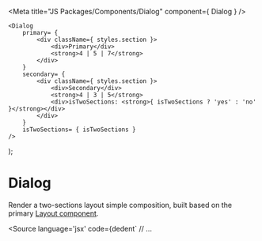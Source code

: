 
<Meta
	title="JS Packages/Components/Dialog" component={ Dialog }
/>

	<Dialog
		primary= {
			<div className={ styles.section }>
				<div>Primary</div>
				<strong>4 | 5 | 7</strong>
			</div>
		}
		secondary= {
			<div className={ styles.section }>
				<div>Secondary</div>
				<strong>4 | 3 | 5</strong>
				<div>isTwoSections: <strong>{ isTwoSections ? 'yes' : 'no' }</strong></div>
			</div>
		}
		isTwoSections= { isTwoSections }
	/>
);

# Dialog

Render a two-sections layout simple composition, built based on the primary <a href="?path=/docs/js-packages-components-layout--default">Layout component</a>.

<Source
  language='jsx'
  code={dedent`
// ...
	
<Dialog
  primary={ <PrimaryComponent /> }
  secondary={ <SecondaryComponent /> }
  isTwoSections={ true }
/>
`}
/>

<Story
	name="Readme"
	args={ {
		isTwoSections: true,
	} }
>
	{ Template.bind( {} ) }
</Story>

The cols number for each section depends on the viewport width. The following table shows how they are defined:

 &nbsp; | Small (sm) | Medium (md) | Large (lg) 
------|------|------|-----
primary | 4 | 5 | 7
secondary | 4 | 3 | 5

Finally, when the Dialog is defined as not a two-sections layout (<a href="#istwosections">isTwoSections property</a>), the secondary section won't show in Mobile (sm breakpoint).

## API

The components accepts the following properties:


### primary

- Type: `React.ReactNode`, `string`.

Primary-section content.

### secondary

- Type: `React.ReactNode`, `string`.
- Optional.

Primary-section content.

### isTwoSections

- Type: `boolean`.
- Optional.
- Default: `false`

It handles two sections layout:
  - Add card styles to the main wrapper when it is not a two-sections layout.
  - When it's false, the secondary section won't show in Mobile.
